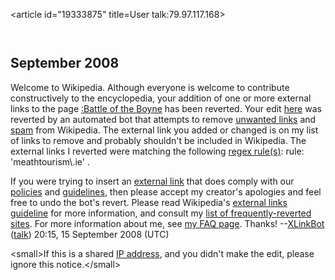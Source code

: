 <article id="19333875" title=User talk:79.97.117.168>
	<talkpage id="19333875" title="User talk:79.97.117.168">


== September 2008 ==
Welcome to Wikipedia. Although everyone is welcome to contribute constructively to the encyclopedia, your addition of one or more external links to the page [[:Battle of the Boyne]] has been reverted. Your edit [http://en.wikipedia.org/w/index.php?title=Battle_of_the_Boyne&amp;diff=238654915&amp;oldid=236032467 here] was reverted by an automated bot that attempts to remove [[WP:NOT#REPOSITORY|unwanted links]] and [[WP:SPAM|spam]] from Wikipedia.  The external link you added or changed is on my list of links to remove and probably shouldn't be included in Wikipedia.	 The external links I reverted were matching the following [[regex|regex rule(s)]]: rule: 'meathtourism\.ie' .

If you were trying to insert an [[Wikipedia:External links|external link]] that does comply with our [[Wikipedia:List of policies|policies]] and [[Wikipedia:List of guidelines|guidelines]], then please accept my creator's apologies and feel free to undo the bot's revert.  Please read Wikipedia's [[WP:EL|external links guideline]] for more information, and consult my [[User:XLinkBot/Reversion reasons|list of frequently-reverted sites]]. For more information about me, see [[User:XLinkBot/FAQ|my FAQ page]]. Thanks! --[[User:XLinkBot|XLinkBot]] ([[User talk:XLinkBot|talk]]) 20:15, 15 September 2008 (UTC)

&lt;small&gt;If this is a shared [[IP address]], and you didn't make the edit, please ignore this notice.&lt;/small&gt;
	</talkpage>
</article>